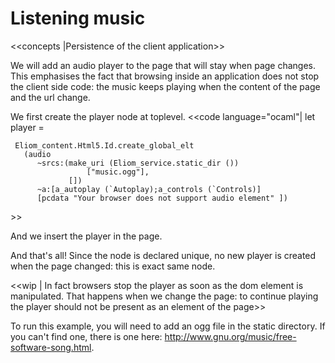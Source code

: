 =Listening music=
<<concepts |Persistence of the client application>>

We will add an audio player to the page that will stay when page
changes. This emphasises the fact that browsing inside an application
does not stop the client side code: the music keeps playing when the
content of the page and the url change.

We first create the player node at toplevel.
<<code language="ocaml"|
let player =
  Eliom_content.Html5.Id.create_global_elt
    (audio
       ~srcs:(make_uri (Eliom_service.static_dir ())
                  ["music.ogg"],
              [])
       ~a:[a_autoplay (`Autoplay);a_controls (`Controls)]
       [pcdata "Your browser does not support audio element" ])
>>

And we insert the player in the page.

And that's all! Since the {{{player}}} node is declared unique, no new
player is created when the page changed: this is exact same node.

<<wip | In fact browsers stop the player as soon as the dom
element is manipulated. That happens when we change the page: to
continue playing the player should not be present as an element of the
page>>

To run this example, you will need to add an ogg file in the static directory.
If you can't find one, there is one here:
[[http://www.gnu.org/music/free-software-song.html]].

